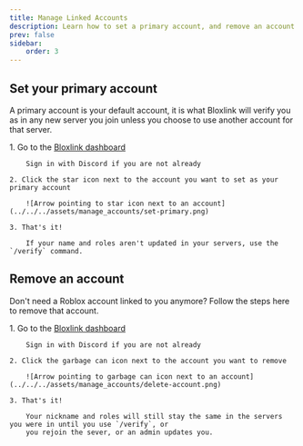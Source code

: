 ```yaml
---
title: Manage Linked Accounts
description: Learn how to set a primary account, and remove an account.
prev: false
sidebar:
    order: 3
---
```



## Set your primary account 

A primary account is your default account, it is what Bloxlink will verify you as in any new server you join
unless you choose to use another account for that server.

<Steps>
    1. Go to the <a href="https://blox.link/user/dashboard" target="_blank">Bloxlink dashboard</a>

        Sign in with Discord if you are not already
    
    2. Click the star icon next to the account you want to set as your primary account

        ![Arrow pointing to star icon next to an account](../../../assets/manage_accounts/set-primary.png)
    
    3. That's it!

        If your name and roles aren't updated in your servers, use the `/verify` command.
</Steps>

## Remove an account 

Don't need a Roblox account linked to you anymore? Follow the steps here to remove that account.

<Steps>
    1. Go to the <a href="https://blox.link/user/dashboard" target="_blank">Bloxlink dashboard</a>

        Sign in with Discord if you are not already
    
    2. Click the garbage can icon next to the account you want to remove

        ![Arrow pointing to garbage can icon next to an account](../../../assets/manage_accounts/delete-account.png)
    
    3. That's it!

        Your nickname and roles will still stay the same in the servers you were in until you use `/verify`, or 
        you rejoin the sever, or an admin updates you.
</Steps>
